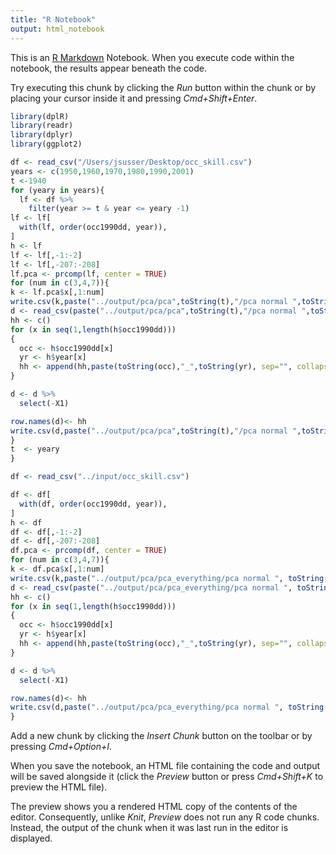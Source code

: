 ```yaml
---
title: "R Notebook"
output: html_notebook
---
```


This is an [R Markdown](http://rmarkdown.rstudio.com) Notebook. When you execute code within the notebook, the results appear beneath the code. 

Try executing this chunk by clicking the *Run* button within the chunk or by placing your cursor inside it and pressing *Cmd+Shift+Enter*. 

```r
library(dplR)
library(readr)
library(dplyr)
library(ggplot2)
```


```r
df <- read_csv("/Users/jsusser/Desktop/occ_skill.csv")
years <- c(1950,1960,1970,1980,1990,2001)
t <-1940
for (yeary in years){
  lf <- df %>% 
    filter(year >= t & year <= yeary -1)
lf <- lf[
  with(lf, order(occ1990dd, year)),
]
h <- lf
lf <- lf[,-1:-2]
lf <- lf[,-207:-208]
lf.pca <- prcomp(lf, center = TRUE)
for (num in c(3,4,7)){
k <- lf.pca$x[,1:num]
write.csv(k,paste("../output/pca/pca",toString(t),"/pca normal ",toString(t), "s_",toString(num), ".csv", sep="", collapse=NULL))
d <- read_csv(paste("../output/pca/pca",toString(t),"/pca normal ",toString(t), "s_",toString(num), ".csv", sep="", collapse=NULL))
hh <- c()
for (x in seq(1,length(h$occ1990dd)))
{
  occ <- h$occ1990dd[x]
  yr <- h$year[x]
  hh <- append(hh,paste(toString(occ),"_",toString(yr), sep="", collapse=NULL))
}

d <- d %>% 
  select(-X1)

row.names(d)<- hh
write.csv(d,paste("../output/pca/pca",toString(t),"/pca normal ",toString(t), "s_",toString(num), ".csv", sep="", collapse=NULL))
}
t  <- yeary 
}
```


```r
df <- read_csv("../input/occ_skill.csv")

df <- df[
  with(df, order(occ1990dd, year)),
]
h <- df
df <- df[,-1:-2]
df <- df[,-207:-208]
df.pca <- prcomp(df, center = TRUE)
for (num in c(3,4,7)){
k <- df.pca$x[,1:num]
write.csv(k,paste("../output/pca/pca_everything/pca normal ", toString(num), ".csv", sep="", collapse=NULL))
d <- read_csv(paste("../output/pca/pca_everything/pca normal ", toString(num), ".csv", sep="", collapse=NULL))
hh <- c()
for (x in seq(1,length(h$occ1990dd)))
{
  occ <- h$occ1990dd[x]
  yr <- h$year[x]
  hh <- append(hh,paste(toString(occ),"_",toString(yr), sep="", collapse=NULL))
}

d <- d %>% 
  select(-X1)

row.names(d)<- hh
write.csv(d,paste("../output/pca/pca_everything/pca normal ", toString(num), ".csv", sep="", collapse=NULL))
}
```




















Add a new chunk by clicking the *Insert Chunk* button on the toolbar or by pressing *Cmd+Option+I*.

When you save the notebook, an HTML file containing the code and output will be saved alongside it (click the *Preview* button or press *Cmd+Shift+K* to preview the HTML file). 

The preview shows you a rendered HTML copy of the contents of the editor. Consequently, unlike *Knit*, *Preview* does not run any R code chunks. Instead, the output of the chunk when it was last run in the editor is displayed.

